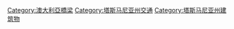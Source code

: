 {{Commons cat|Bridges in Tasmania}}

[[Category:澳大利亞橋梁|Category:澳大利亞橋梁]]
[[Category:塔斯马尼亚州交通|Category:塔斯马尼亚州交通]]
[[Category:塔斯马尼亚州建筑物|Category:塔斯马尼亚州建筑物]]